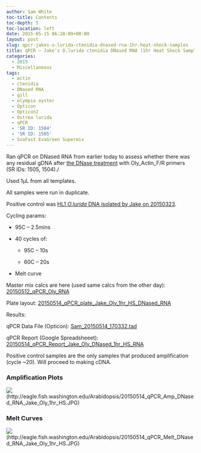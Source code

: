 ```yaml
---
author: Sam White
toc-title: Contents
toc-depth: 5
toc-location: left
date: 2015-05-15 06:28:09+00:00
layout: post
slug: qpcr-jakes-o-lurida-ctenidia-dnased-rna-1hr-heat-shock-samples
title: qPCR – Jake's O.lurida ctenidia DNased RNA (1hr Heat Shock Samples)
categories:
  - 2015
  - Miscellaneous
tags:
  - actin
  - ctenidia
  - DNased RNA
  - gill
  - olympia oyster
  - Opticon
  - Opticon2
  - Ostrea lurida
  - qPCR
  - 'SR ID: 1504'
  - 'SR ID: 1505'
  - SsoFast EvaGreen Supermix
---
```


Ran qPCR on DNased RNA from earlier today to assess whether there was any residual gDNA after [the DNase treatment](https://robertslab.github.io/sams-notebook/posts/2015/2015-05-15-dnase-treatment-jakes-o-lurida-ctenidia-rna-1hr-heat-shock-from-20150506/) with Oly_Actin_F/R primers (SR IDs: 1505, 1504)./

Used 1μL from all templates.

All samples were run in duplicate.

Positive control was [HL1 _O.lurida_ DNA isolated by Jake on 20150323](https://heareresearch.blogspot.com/2015/03/3-23-2015-ezna-dna-isolation-with-seed.html).

Cycling params:




    
  * 95C – 2.5mins

    
  * 40 cycles of:

    
    * 95C – 10s

    
    * 60C – 20s




    
  * Melt curve



Master mix calcs are here (used same calcs from the other day): [20150512_qPCR_Oly_RNA](https://docs.google.com/spreadsheets/d/1-jUGGyD56GcA_uk07TFUEh2R0Y2e6DxeEzqdByTccJE/edit?usp=sharing)

Plate layout: [20150514_qPCR_plate_Jake_Oly_1hr_HS_DNased_RNA](https://docs.google.com/spreadsheets/d/1A4x_0wd2EhMo84msvb-dsLluARUU8ily0h6IQL_5V_k/edit?usp=sharing)



Results:

qPCR Data File (Opticon): [Sam_20150514_170332.tad](https://eagle.fish.washington.edu/Arabidopsis/qPCR/Opticon/Sam_20150514_170332.tad)

qPCR Report (Google Spreadsheeet): [20150514_qPCR_Report_Jake_Oly_DNased_1hr_HS_RNA](https://docs.google.com/spreadsheets/d/1DY3eA1Wh01TrcZ8DFX5Ij-EEDhPimYmWfUvsYGaxEc4/edit?usp=sharing)



Positive control samples are the only samples that produced amplification (cycle ~20). Will proceed to making cDNA.





### Amplification Plots



![](https://eagle.fish.washington.edu/Arabidopsis/20150514_qPCR_Amp_DNased_RNA_Jake_Oly_1hr_HS.JPG)(http://eagle.fish.washington.edu/Arabidopsis/20150514_qPCR_Amp_DNased_RNA_Jake_Oly_1hr_HS.JPG)





### Melt Curves



![](https://eagle.fish.washington.edu/Arabidopsis/20150514_qPCR_Melt_DNased_RNA_Jake_Oly_1hr_HS.JPG)(http://eagle.fish.washington.edu/Arabidopsis/20150514_qPCR_Melt_DNased_RNA_Jake_Oly_1hr_HS.JPG)
